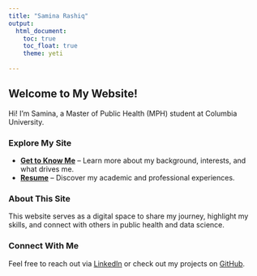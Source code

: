 ```yaml
---
title: "Samina Rashiq"
output: 
  html_document:
    toc: true
    toc_float: true
    theme: yeti
    
---
```


## Welcome to My Website!

Hi! I’m Samina, a Master of Public Health (MPH) student at Columbia University. 

### Explore My Site
- **[Get to Know Me](get_to_know_me.html)** – Learn more about my background, interests, and what drives me.
- **[Resume](resume.html)** – Discover my academic and professional experiences.

### About This Site
This website serves as a digital space to share my journey, highlight my skills, and connect with others in public health and data science.

### Connect With Me
Feel free to reach out via [LinkedIn](https://www.linkedin.com/in/samina-rashiq-38190321a/) or check out my projects on [GitHub](http://github.com/samshiq/).
